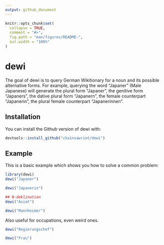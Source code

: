 ```yaml
---
output: github_document
---
```


<!-- README.md is generated from README.Rmd. Please edit that file -->

```r
knitr::opts_chunk$set(
  collapse = TRUE,
  comment = "#>",
  fig.path = "man/figures/README-",
  out.width = "100%"
)
```

# dewi

<!-- badges: start -->
<!-- badges: end -->

The goal of dewi is to query German Wikitionary for a noun and its possible alternative forms. For example, querying the word "Japaner" (Male Japanese) will generate the plural form "Japaner", the genitive form "Japaners", the dative plural form "Japanern", the female counterpart "Japanerin", the plural female counterpart "Japanerinnen".

## Installation

You can install the Github version of dewi with:

``` r
devtools::install_github("chainsawriot/dewi")
```

## Example

This is a basic example which shows you how to solve a common problem:

```r
library(dewi)
dewi("Japaner")
```

```r
dewi("Japanerin")
```

```r
## N-deklination
dewi("Asiat")
```

```r
dewi("Mannheimer")
```

Also useful for occupations, even weird ones.

```r
dewi("Regierungschef")
```

```r
dewi("Frau")
```
